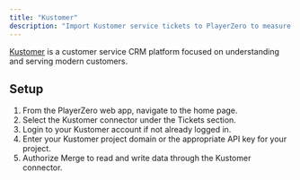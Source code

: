 ```yaml
---
title: "Kustomer"
description: "Import Kustomer service tickets to PlayerZero to measure the customer impact of your code."
---
```


[Kustomer](https://www.kustomer.com/) is a customer service CRM platform focused on understanding and serving modern customers.

<Snippet file="ticketing-connector.mdx" />

## Setup
1. From the PlayerZero web app, navigate to the home page.
2. Select the Kustomer connector under the Tickets section.
3. Login to your Kustomer account if not already logged in.
4. Enter your Kustomer project domain or the appropriate API key for your project.
5. Authorize Merge to read and write data through the Kustomer connector.